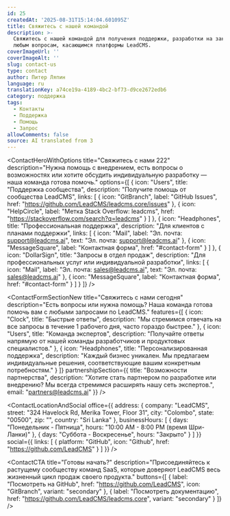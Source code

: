 ```yaml
---
id: 25
createdAt: '2025-08-31T15:14:04.601095Z'
title: Свяжитесь с нашей командой
description: >-
  Свяжитесь с нашей командой для получения поддержки, разработки на заказ или по
  любым вопросам, касающимся платформы LeadCMS.
coverImageUrl: ''
coverImageAlt: ''
slug: contact-us
type: contact
author: Питер Ляпин
language: ru
translationKey: a74ce19a-4189-4bc2-bf73-d9ce2672edb6
category: поддержка
tags:
  - Контакты
  - Поддержка
  - Помощь
  - Запрос
allowComments: false
source: AI translated from 3
---
```


<ContactHeroWithOptions 
  title="Свяжитесь с нами 222"
  description="Нужна помощь с внедрением, есть вопросы о возможностях или хотите обсудить индивидуальную разработку — наша команда готова помочь."
  options={[
    {
      icon: "Users",
      title: "Поддержка сообщества",
      description: "Получите помощь от сообщества LeadCMS",
      links: [
        {
          icon: "GitBranch",
          label: "GitHub Issues",
          href: "https://github.com/LeadCMS/leadcms.core/issues"
        },
        {
          icon: "HelpCircle",
          label: "Метка Stack Overflow: leadcms",
          href: "https://stackoverflow.com/search?q=leadcms"
        }
      ]
    },
    {
      icon: "Headphones",
      title: "Профессиональная поддержка",
      description: "Для клиентов с планами поддержки",
      links: [
        {
          icon: "Mail",
          label: "Эл. почта: support@leadcms.ai",
          text: "Эл. почта: support@leadcms.ai"
        },
        {
          icon: "MessageSquare",
          label: "Контактная форма",
          href: "#contact-form"
        }
      ]
    },
    {
      icon: "DollarSign",
      title: "Запросы в отдел продаж", 
      description: "Для профессиональных услуг или индивидуальной разработки",
      links: [
        {
          icon: "Mail",
          label: "Эл. почта: sales@leadcms.ai",
          text: "Эл. почта: sales@leadcms.ai"
        },
        {
          icon: "MessageSquare",
          label: "Контактная форма",
          href: "#contact-form"
        }
      ]
    }
  ]}
/>

<ContactFormSectionNew 
  title="Свяжитесь с нами сегодня"
  description="Есть вопросы или нужна помощь? Наша команда готова помочь вам с любыми запросами по LeadCMS."
  features={[
    {
      icon: "Clock",
      title: "Быстрые ответы",
      description: "Мы стремимся отвечать на все запросы в течение 1 рабочего дня, часто гораздо быстрее."
    },
    {
      icon: "Users", 
      title: "Команда экспертов",
      description: "Получайте ответы напрямую от нашей команды разработчиков и продуктовых специалистов."
    },
    {
      icon: "Headphones",
      title: "Персонализированная поддержка",
      description: "Каждый бизнес уникален. Мы предлагаем индивидуальные решения, соответствующие вашим конкретным потребностям."
    }
  ]}
  partnershipSection={{
    title: "Возможности партнерства",
    description: "Хотите стать партнером по разработке или внедрению? Мы всегда стремимся расширять нашу сеть экспертов.",
    email: "partners@leadcms.ai"
  }}
/>

<ContactLocationAndSocial 
  office={{
    address: {
      company: "LeadCMS",
      street: "324 Havelock Rd, Merika Tower, Floor 31",
      city: "Colombo",
      state: "00500", 
      zip: "",
      country: "Sri Lanka"
    },
    businessHours: [
      {
        days: "Понедельник - Пятница",
        hours: "10:00 AM - 8:00 PM (время Шри-Ланки)"
      },
      {
        days: "Суббота - Воскресенье", 
        hours: "Закрыто"
      }
    ]
  }}
  social={{
    links: [
      {
        platform: "GitHub",
        icon: "Github",
        href: "https://github.com/LeadCMS"
      }
    ]
  }}
/>

<ContactCTA 
  title="Готовы начать?"
  description="Присоединяйтесь к растущему сообществу команд SaaS, которые доверяют LeadCMS весь жизненный цикл продаж своего продукта."
  buttons={[
    {
      label: "Посмотреть на GitHub",
      href: "https://github.com/LeadCMS",
      icon: "GitBranch",
      variant: "secondary"
    },
    {
      label: "Посмотреть документацию", 
      href: "https://github.com/LeadCMS/leadcms.core",
      variant: "secondary"
    }
  ]}
/>
